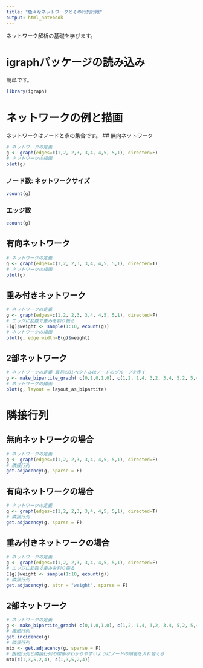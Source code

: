 ```yaml
---
title: "色々なネットワークとその行列行限"
output: html_notebook
---
```

ネットワーク解析の基礎を学びます。

# igraphパッケージの読み込み
簡単です。
```r
library(igraph)
```

# ネットワークの例と描画
ネットワークはノードと点の集合です。
## 無向ネットワーク
```r
# ネットワークの定義
g <- graph(edges=c(1,2, 2,3, 3,4, 4,5, 5,1), directed=F) 
# ネットワークの描画
plot(g)
```
### ノード数: ネットワークサイズ
```r
vcount(g)
```
### エッジ数
```r
ecount(g)
```

## 有向ネットワーク
```r
# ネットワークの定義
g <- graph(edges=c(1,2, 2,3, 3,4, 4,5, 5,1), directed=T) 
# ネットワークの描画
plot(g)
```

## 重み付きネットワーク
```r
# ネットワークの定義
g <- graph(edges=c(1,2, 2,3, 3,4, 4,5, 5,1), directed=F)
# エッジに乱数で重みを割り振る
E(g)$weight <- sample(1:10, ecount(g))
# ネットワークの描画
plot(g, edge.width=E(g)$weight)
```
## 2部ネットワーク
```r
# ネットワークの定義 最初の01ベクトルはノードのグループを表す
g <- make_bipartite_graph( c(0,1,0,1,0), c(1,2, 1,4, 3,2, 3,4, 5,2, 5,4))
# ネットワークの描画
plot(g, layout = layout_as_bipartite)
```

# 隣接行列
## 無向ネットワークの場合
```r
# ネットワークの定義
g <- graph(edges=c(1,2, 2,3, 3,4, 4,5, 5,1), directed=F) 
# 隣接行列
get.adjacency(g, sparse = F)
```

## 有向ネットワークの場合
```r
# ネットワークの定義
g <- graph(edges=c(1,2, 2,3, 3,4, 4,5, 5,1), directed=T) 
# 隣接行列
get.adjacency(g, sparse = F)
```

## 重み付きネットワークの場合
```r
# ネットワークの定義
g <- graph(edges=c(1,2, 2,3, 3,4, 4,5, 5,1), directed=F)
# エッジに乱数で重みを割り振る
E(g)$weight <- sample(1:10, ecount(g))
# 隣接行列
get.adjacency(g, attr = "weight", sparse = F)
```

## 2部ネットワーク
```r
# ネットワークの定義
g <- make_bipartite_graph( c(0,1,0,1,0), c(1,2, 1,4, 3,2, 3,4, 5,2, 5,4))
# 接続行列
get.incidence(g)
# 隣接行列
mtx <- get.adjacency(g, sparse = F)
# 接続行列と隣接行列の関係がわかりやすいようにノードの順番を入れ替える
mtx[c(1,3,5,2,4), c(1,3,5,2,4)]
```

